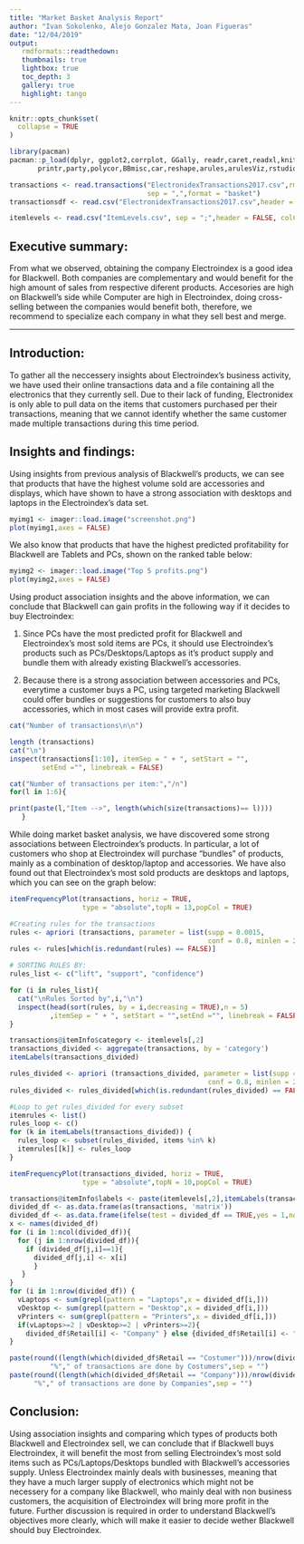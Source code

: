 ```yaml
---
title: "Market Basket Analysis Report"
author: "Ivan Sokolenko, Alejo Gonzalez Mata, Joan Figueras"
date: "12/04/2019"
output:
   rmdformats::readthedown:
   thumbnails: true
   lightbox: true
   toc_depth: 3
   gallery: true
   highlight: tango
---
```


```r
knitr::opts_chunk$set(
  collapse = TRUE
)
```

```r
library(pacman)
pacman::p_load(dplyr, ggplot2,corrplot, GGally, readr,caret,readxl,knitr,imager,
       printr,party,polycor,BBmisc,car,reshape,arules,arulesViz,rstudioapi)

transactions <- read.transactions("ElectronidexTransactions2017.csv",rm.duplicates = FALSE,
                                  sep = ",",format = "basket")
transactionsdf <- read.csv("ElectronidexTransactions2017.csv",header = FALSE,colClasses = 'character')

itemlevels <- read.csv("ItemLevels.csv", sep = ";",header = FALSE, colClasses = 'character')
```
## Executive summary:

From what we observed, obtaining the company Electroindex is a good idea for Blackwell. Both companies are complementary and would benefit for the high amount of sales from respective diferent products. Accesories are high on Blackwell's side while Computer are high in Electroindex, doing cross-selling between the companies would benefit both, therefore, we recommend to specialize each company in what they sell best and merge.

*****

## Introduction:
To gather all the neccessery insights about Electroindex's business activity, we have used their online transactions data and a file containing all the electronics that they currently sell. Due to their lack of funding, Electronidex is only able to pull data on the items that customers purchased per their transactions, meaning that we cannot identify whether the same customer made multiple transactions during this time period.


## Insights and findings:

Using insights from previous analysis of Blackwell's products, we can see that products that have the highest volume sold are accessories and displays, which have shown to have a strong association with desktops and laptops in the Electroindex's data set. 

```r
myimg1 <- imager::load.image("screenshot.png")
plot(myimg1,axes = FALSE)
```

We also know that products that have the highest predicted profitability for Blackwell are Tablets and PCs, shown on the ranked table below:

```r
myimg2 <- imager::load.image("Top 5 profits.png")
plot(myimg2,axes = FALSE)
```

Using product association insights and the above information, we can conclude that Blackwell can gain profits in the following way if it decides to buy Electroindex:

1) Since PCs have the most predicted profit for Blackwell and Electroindex's most sold items are PCs, it should use Electroindex's products such as PCs/Desktops/Laptops as it's product supply and bundle them with already existing Blackwell's accessories.

2) Because there is a strong association between accessories and PCs, everytime a customer buys a PC, using targeted marketing Blackwell could offer bundles or suggestions for customers to also buy accessories, which in most cases will provide extra profit.

```r
cat("Number of transactions\n\n")

length (transactions)
cat("\n")
inspect(transactions[1:10], itemSep = " + ", setStart = "",
        setEnd ="", linebreak = FALSE)

cat("Number of transactions per item:","/n")
for(l in 1:6){

print(paste(l,"Item -->", length(which(size(transactions)== l))))
   }
```

While doing market basket analysis, we have discovered some strong associations between Electroindex's products. In particular, a lot of customers who shop at Electroindex will purchase "bundles" of products, mainly as a combination of desktop/laptop and accessories. We have also found out that Electroindex's most sold products are desktops and laptops, which you can see on the graph below:

```r
itemFrequencyPlot(transactions, horiz = TRUE, 
                  type = "absolute",topN = 13,popCol = TRUE)
```
```r
#Creating rules for the transactions
rules <- apriori (transactions, parameter = list(supp = 0.0015, 
                                                 conf = 0.8, minlen = 2,target = "rules"))
rules <- rules[which(is.redundant(rules) == FALSE)]
```

```r
# SORTING RULES BY:
rules_list <- c("lift", "support", "confidence")

for (i in rules_list){
  cat("\nRules Sorted by",i,"\n")
  inspect(head(sort(rules, by = i,decreasing = TRUE),n = 5)
          ,itemSep = " + ", setStart = "",setEnd ="", linebreak = FALSE)
}
```
```r
transactions@itemInfo$category <- itemlevels[,2]
transactions_divided <- aggregate(transactions, by = 'category')
itemLabels(transactions_divided)

rules_divided <- apriori (transactions_divided, parameter = list(supp = 0.01, 
                                                 conf = 0.8, minlen = 2,target = "rules"))
rules_divided <- rules_divided[which(is.redundant(rules_divided) == FALSE)]
```

```r
#Loop to get rules_divided for every subset
itemrules <- list()
rules_loop <- c()
for (k in itemLabels(transactions_divided)) {
  rules_loop <- subset(rules_divided, items %in% k)
  itemrules[[k]] <- rules_loop
}
```

```r
itemFrequencyPlot(transactions_divided, horiz = TRUE, 
                  type = "absolute",topN = 10,popCol = TRUE)
```

```r

transactions@itemInfo$labels <- paste(itemlevels[,2],itemLabels(transactions))
divided_df <- as.data.frame(as(transactions, 'matrix'))
divided_df <- as.data.frame(ifelse(test = divided_df == TRUE,yes = 1,no = 0))
x <- names(divided_df)
for (i in 1:ncol(divided_df)){
  for (j in 1:nrow(divided_df)){
    if (divided_df[j,i]==1){
      divided_df[j,i] <- x[i]
      }
   }
}
for (i in 1:nrow(divided_df)) {
  vLaptops <- sum(grepl(pattern = "Laptops",x = divided_df[i,]))
  vDesktop <- sum(grepl(pattern = "Desktop",x = divided_df[i,]))
  vPrinters <- sum(grepl(pattern = "Printers",x = divided_df[i,]))
  if(vLaptops>=2 | vDesktop>=2 | vPrinters>=2){
    divided_df$Retail[i] <- "Company" } else {divided_df$Retail[i] <- "Costumer"}
}
```
```r
paste(round((length(which(divided_df$Retail == "Costumer")))/nrow(divided_df)*100,digits = 2),
          "%"," of transactions are done by Costumers",sep = "")
paste(round((length(which(divided_df$Retail == "Company")))/nrow(divided_df)*100,digits = 2),
      "%"," of transactions are done by Companies",sep = "")
```
## Conclusion:

Using association insights and comparing which types of products both Blackwell and Electroindex sell, we can conclude that if Blackwell buys Electroindex, it will benefit the most from selling Electroindex's most sold items such as PCs/Laptops/Desktops bundled with Blackwell's accessories supply. Unless Electroindex mainly deals with businesses, meaning that they have a much larger supply of electronics which might not be necessery for a company like Blackwell, who mainly deal with non business customers, the acquisition of Electroindex will bring more profit in the future. Further discussion is required in order to understand Blackwell's objectives more clearly, which will make it easier to decide wether Blackwell should buy Electroindex.


